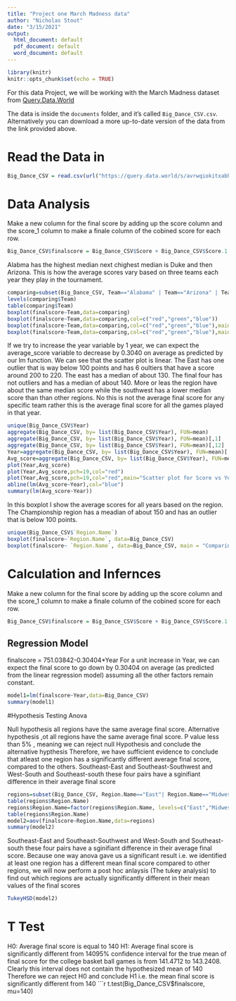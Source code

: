 ```yaml
---
title: "Project one March Madness data"
author: "Nicholas Stout"
date: "3/15/2021"
output:
  html_document: default
  pdf_document: default
  word_document: default
---
```


```r
library(knitr)
knitr::opts_chunk$set(echo = TRUE)
```

For this data Project, we will be working with the March Madness dataset from [Query.Data.World]("https://query.data.world/s/avrwqiokitxabh5skhtx33npqstsmd")

The data is inside the `documents` folder, and it's called `Big_Dance_CSV.csv`. Alternatively you can download a more up-to-date version of the data from the link provided above.

# Read the Data in
```r
Big_Dance_CSV = read.csv(url("https://query.data.world/s/avrwqiokitxabh5skhtx33npqstsmd"))
```

# Data Analysis

Make a new column for the final score by adding up the score column and the score_1 column to make a finale column of the cobined score for each row.
```r
Big_Dance_CSV$finalscore = Big_Dance_CSV$Score + Big_Dance_CSV$Score.1
```

Alabma has the highest median next chighest median is Duke and then Arizona. This is how the average scores vary based on three teams each year they play in the tournament.
```r
comparing=subset(Big_Dance_CSV, Team=="Alabama" | Team=="Arizona" | Team=="Duke")
levels(comparing$Team)
table(comparing$Team)        
boxplot(finalscore~Team,data=comparing)
boxplot(finalscore~Team,data=comparing,col=c("red","green","blue"))
boxplot(finalscore~Team,data=comparing,col=c("red","green","blue"),main="Comparing Three Different Teams")
boxplot(finalscore~Team,data=comparing,col=c("red","green","blue"),main="Comparing Three Different Teams", ylab = "Average Score" )
``` 

If we try to increase the year variable by 1 year, we can expect the average_score variable to decrease by 0.3040 on average as predicted by our lm function. We can see that the scatter plot is linear. The East has one outlier that is way below 100 points and has 6 oultiers that have a score around 200 to 220. The east has a median of about 130.  The final four has not outliers and has a median of about 140. More or leas the region have about the same median score while the southwest has a lower median score than than other regions. No this is not the average final score for any specific team rather this is the average final score for all the games played in that year. 
```r
unique(Big_Dance_CSV$Year)
aggregate(Big_Dance_CSV, by= list(Big_Dance_CSV$Year), FUN=mean)
aggregate(Big_Dance_CSV, by= list(Big_Dance_CSV$Year), FUN=mean)[,1]
aggregate(Big_Dance_CSV, by= list(Big_Dance_CSV$Year), FUN=mean)[,12]
Year=aggregate(Big_Dance_CSV, by= list(Big_Dance_CSV$Year), FUN=mean)[,1]
Avg_score=aggregate(Big_Dance_CSV, by= list(Big_Dance_CSV$Year), FUN=mean)[,12]
plot(Year,Avg_score)
plot(Year,Avg_score,pch=19,col="red")
plot(Year,Avg_score,pch=19,col="red",main="Scatter plot for Score vs Years",ylab="Average of final score of all games for each year")
abline(lm(Avg_score~Year),col="blue")
summary(lm(Avg_score~Year))
```

In this boxplot I show the average scores for all years based on the region. The Championship region has a meadian of about 150 and has an outlier that is below 100 points. 
```r
unique(Big_Dance_CSV$`Region.Name`)
boxplot(finalscore~`Region.Name`, data=Big_Dance_CSV)
boxplot(finalscore~ `Region.Name`, data=Big_Dance_CSV, main = "Comparing Scores by Regions", ylab = "Average Total Scores")
```

# Calculation and Infernces

Make a new column for the final score by adding up the score column and the score_1 column to make a finale column of the cobined score for each row.
```r
Big_Dance_CSV$finalscore = Big_Dance_CSV$Score + Big_Dance_CSV$Score.1
```

## Regression Model

finalscore = 751.03842-0.30404*Year
For a unit increase in Year, we can expect the final score to go down by 0.30404 on average (as predicted from the linear regression model) assuming all the other factors remain constant.
```r
model1=lm(finalscore~Year,data=Big_Dance_CSV)
summary(model1)
```

#Hypothesis Testing Anova

Null hypothesis all regions have the same average final score. Alternative hypothesis ,ot all regions have the same average final score. P value less than 5% , meaning we can reject null Hypothesis and conclude the alternative hypthesis Therefore, we have sufficient evidence to conclude that atleast one region has a significantly different average final score, compared to the others. Southeast-East and Southeast-Southwest and West-South and Southeast-south these four pairs have a sginifiant difference in their average final score
```r
regions=subset(Big_Dance_CSV, Region.Name=="East"| Region.Name=="Midwest"| Region.Name=="South"| Region.Name=="Southeast"| Region.Name=="Southwest"| Region.Name=="West")
table(regions$Region.Name)
regions$Region.Name=factor(regions$Region.Name, levels=c("East","Midwest","South","Southeast","Southwest","West"))
table(regions$Region.Name)
model2=aov(finalscore~Region.Name,data=regions)
summary(model2)
```

Southeast-East and Southeast-Southwest and West-South and Southeast-south these four pairs have a sginifiant difference in their average final score. Because one way anova gave us a significant result i.e. we identified at least one region has a different mean final score compared to other regions, we will now perform a post hoc anlaysis (The tukey analysis) to find out which regions are actually significantly different in their mean values of the final scores
```r
TukeyHSD(model2) 
```

# T Test

H0: Average final score is equal to 140 H1: Average final score is significantly different from 14095% confidence interval for the true mean of final score for the college basket ball games is from 141.4712 to 143.2408.  Clearly this interval does not contain the hypothesized mean of 140 Therefore we can reject H0 and conclude H1 i.e. the mean final score is significantly different from 140
```r
t.test(Big_Dance_CSV$finalscore, mu=140)